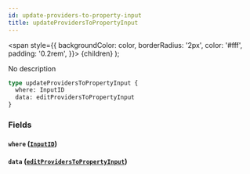 ```yaml
---
id: update-providers-to-property-input
title: updateProvidersToPropertyInput
---
```


<span
style={{
      backgroundColor: color,
      borderRadius: '2px',
      color: '#fff',
      padding: '0.2rem',
    }}>
{children}
</span>
);

No description

```graphql
type updateProvidersToPropertyInput {
  where: InputID
  data: editProvidersToPropertyInput
}
```

### Fields

#### `where` ([`InputID`](/v1/inputs/input-id))

#### `data` ([`editProvidersToPropertyInput`](/v1/inputs/edit-providers-to-property-input))
